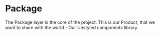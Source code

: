 # Package

The Package layer is the core of the project. This is our Product, that we want to share with the world - Our Unstyled
components library.

##

